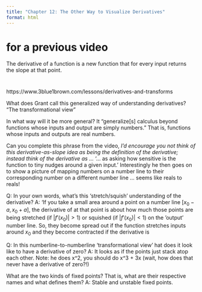 ```yaml
---
title: "Chapter 12: The Other Way to Visualize Derivatives"
format: html
---
```


# for a previous video

The derivative of a function is a new function that for every input returns the slope at that point.

#

https://www.3blue1brown.com/lessons/derivatives-and-transforms

What does Grant call this generalized way of understanding derivatives?
"The transformational view"

In what way will it be more general?
It "generalize[s] calculus beyond functions whose inputs and output are simply numbers." That is, functions whose inputs and outputs are real numbers.

Can you complete this phrase from the video, *I'd encourage you not think of this derivative-as-slope idea as being the definition of the derivative; instead think of the derivative as ...* 
'... as asking how sensitive is the function to tiny nudges around a given input.' Interestingly he then goes on to show a picture of mapping numbers on a number line to their corresponding number on a different number line ... seems like reals to reals!

Q: In your own words, what's this 'stretch/squish' understanding of the derivative?
A: 'If you take a small area around a point on a number line $[x_0 -a, x_0 + a]$, the derivative of at that point is about how much those points are being stretched (if $|f'(x_0)| > 1$) or squished (if $|f'(x_0)| < 1$) on the 'output' number line. So, they become spread out if the function stretches inputs around $x_0$ and they become contracted if the derivative is 

Q: In this numberline-to-numberline 'transformational view' hat does it look like to have a derivative of zero?
A: It looks as if the points just stack atop each other.
Note: he does x^2, you should do x^3 + 3x (wait, how does that never have a derivative of zero?!)

What are the two kinds of fixed points? That is, what are their respective names and what defines them?
A: Stable and unstable fixed points.